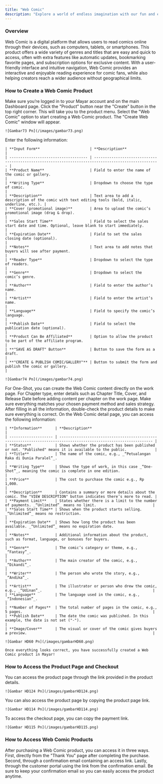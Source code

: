 ```yaml
---
title: "Web Comic"
description: "Explore a world of endless imagination with our fun and entertaining Web Comic product!"
---
```


### Overview

Web Comic is a digital platform that allows users to read comics online through their devices, such as computers, tablets, or smartphones. This product offers a wide variety of genres and titles that are easy and quick to access, often with extra features like automatic updates, bookmarking favorite pages, and subscription options for exclusive content. With a user-friendly interface and intuitive navigation, Web Comic provides an interactive and enjoyable reading experience for comic fans, while also helping creators reach a wider audience without geographical limits.

### How to Create a Web Comic Product

<Steps>
  <Step title="Log in to Dashboard">
    Make sure you’re logged in to your Mayar account and on the main Dashboard page.
  </Step>
  <Step title="Access Product Menu">
    Click the "Product" button near the "Create" button in the top right corner. This will take you to the product menu.
  </Step>
  <Step title="Choose Product Type">
    Select the "Web Comic" option to start creating a Web Comic product. The "Create Web Comic" window will appear.

    ![Gambar73 Pn](/images/gambar73.png)
  </Step>
  <Step title="Fill in Product Details">
    Enter the following information:

    | **Input Form**                       | **Description**                                                                                      |
    | ------------------------------------ | ---------------------------------------------------------------------------------------------------- |
    | **Product Name**                     | Field to enter the name of the comic or gallery.                                                     |
    | **Writing Type**                     | Dropdown to choose the type of comic.                                                                |
    | **Description**                      | Text area to add a description of the comic with text editing tools (bold, italic, underline, etc.). |
    | **Cover (promotional image)**        | Area to upload the comic’s promotional image (drag & drop).                                          |
    | **Sales Start Time**                 | Field to select the sales start date and time. Optional, leave blank to start immediately.           |
    | **Expiration Date**                  | Field to set the sales closing date (optional).                                                      |
    | **Notes**                            | Text area to add notes that buyers will see after payment.                                           |
    | **Reader Type**                      | Dropdown to select the type of readers.                                                              |
    | **Genre**                            | Dropdown to select the comic’s genre.                                                                |
    | **Author**                           | Field to enter the author’s name.                                                                    |
    | **Artist**                           | Field to enter the artist’s name.                                                                    |
    | **Language**                         | Field to specify the comic’s language.                                                               |
    | **Publish Date**                     | Field to select the publication date (optional).                                                     |
    | **Product Can Be Affiliated**        | Option to allow the product to be part of the affiliate program.                                     |
    | **"SAVE AS DRAFT" Button**           | Button to save the form as a draft.                                                                  |
    | **"CREATE & PUBLISH COMIC/GALLERY"** | Button to submit the form and publish the comic or gallery.                                          |

    ![Gambar74 Pn](/images/gambar74.png)
  </Step>
  <Step title="Create Content">
    For One-Shot, you can create the Web Comic content directly on the work page. For Chapter type, enter details such as Chapter Title, Cover, and Release Date before adding content per chapter on the work page. Make sure everything matches your chosen payment method and sales strategy.
  </Step>
  <Step title="Review and Finish">
    After filling in all the information, double-check the product details to make sure everything is correct. On the Web Comic detail page, you can access the following information:

    | **Information**      | **Description**                                                                                                   |
    | -------------------- | ----------------------------------------------------------------------------------------------------------------- |
    | **Status**           | Shows whether the product has been published or not. "Published" means it is available to the public.             |
    | **Title**            | The name of the comic, e.g., _“Petualangan Raka di Dunia Paralel”_.                                               |
    | **Writing Type**     | Shows the type of work, in this case _“One-Shot”_, meaning the comic is complete in one edition.                  |
    | **Price**            | The cost to purchase the comic e.g., Rp 1,000.                                                                    |
    | **Description**      | Contains a summary or more details about the comic. The "VIEW DESCRIPTION" button indicates there’s more to read. |
    | **Payment Limit**    | States whether there is a limit to the number of payments. _“Unlimited”_ means no limit.                          |
    | **Sales Start Time** | Shows when the product starts selling. _“Unlimited”_ means no restriction.                                        |
    | **Expiration Date**  | Shows how long the product has been available. _“Unlimited”_ means no expiration date.                            |
    | **Notes**            | Additional information about the product, such as format, language, or bonuses for buyers.                        |
    | **Genre**            | The comic’s category or theme, e.g., _“Fantasy”_.                                                                 |
    | **Author**           | The main creator of the comic, e.g., _“Dikandi”_.                                                                 |
    | **Writer**           | The person who wrote the story, e.g., _“Andika”_.                                                                 |
    | **Artist**           | The illustrator or person who drew the comic, e.g., _“Udinan”_.                                                   |
    | **Language**         | The language used in the comic, e.g., _“Indonesian”_.                                                             |
    | **Number of Pages**  | The total number of pages in the comic, e.g., 5 pages.                                                            |
    | **Publish Date**     | The date the comic was published. In this example, the date is not set ("-").                                     |
    | **Image/Cover**      | The visual or cover of the comic gives buyers a preview.                                                          |

    ![Gambar HD60 Pn](/images/gambarHD60.png)

    Once everything looks correct, you have successfully created a Web Comic product in Mayar!
  </Step>
</Steps>

### How to Access the Product Page and Checkout

<Steps>
  <Step title="Access Product Page">
    You can access the product page through the link provided in the product details.

    ![Gambar HD124 Pn](/images/gambarHD124.png)
  </Step>
  <Step title="Copy Product Page Link">
    You can also access the product page by copying the product page link.

    ![Gambar HD114 Pn](/images/gambarHD114.png)
  </Step>
  <Step title="Access Checkout Page">
    To access the checkout page, you can copy the payment link.

    ![Gambar HD115 Pn](/images/gambarHD115.png)
  </Step>
</Steps>

### How to Access Web Comic Products

After purchasing a Web Comic product, you can access it in three ways. First, directly from the "Thank You" page after completing the purchase. Second, through a confirmation email containing an access link. Lastly, through the customer portal using the link from the confirmation email. Be sure to keep your confirmation email so you can easily access the product anytime.